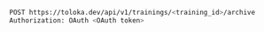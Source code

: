 ```bash
POST https://toloka.dev/api/v1/trainings/<training_id>/archive
Authorization: OAuth <OAuth token>
```